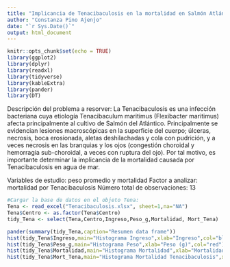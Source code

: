 ```yaml
---
title: "Implicancia de Tenacibaculosis en la mortalidad en Salmón Atlántico"
author: "Constanza Pino Ajenjo"
date: "`r Sys.Date()`"
output: html_document
---
```


```r
knitr::opts_chunk$set(echo = TRUE)
library(ggplot2)
library(dplyr)
library(readxl)
library(tidyverse)
library(kableExtra)
library(pander)
library(DT)

```

Descripción del problema a resorver: 
La Tenacibaculosis es una infección bacteriana cuya etiología Tenacibaculum maritimus (Flexibacter maritimus) afecta principalmente al cultivo de Salmón del Atlántico. Principalmente se evidencian lesiones macroscópicas en la superficie del cuerpo; úlceras, necrosis, boca erosionada, aletas deshilachadas y cola con pudrición,
y a veces necrosis en las branquias y los ojos (congestión choroidal y hemorragia sub-choroidal, a
veces con ruptura del ojo). Por tal motivo, es importante determinar la implicancia de la mortalidad causada por Tenacibaculosis en agua de mar.

Variables de estudio: peso promedio y mortalidad 
Factor a analizar: mortalidad por Tenacibaculosis
Número total de observaciones: 13

```r
#Cargar la base de datos en el objeto Tena:
Tena <- read_excel("Tenacibaculosis.xlsx", sheet=1,na="NA")
Tena$Centro <- as.factor(Tena$Centro)
tidy_Tena <- select(Tena,Centro,Ingreso,Peso_g,Mortalidad, Mort_Tena)

pander(summary(tidy_Tena,caption="Resumen data frame"))
hist(tidy_Tena$Ingreso,main="Histograma Ingreso",xlab="Ingreso",col="blue")
hist(tidy_Tena$Peso_g,main="Histograma Peso",xlab="Peso (g)",col="red")
hist(tidy_Tena$Mortalidad,main="Histograma Mortalidad",xlab="Mortalidad",col="orange")
hist(tidy_Tena$Mort_Tena,main="Histograma Mortalidad Tenacibaculosis",xlab="Mortalidad Tenacibaculosis",col="green")
```

